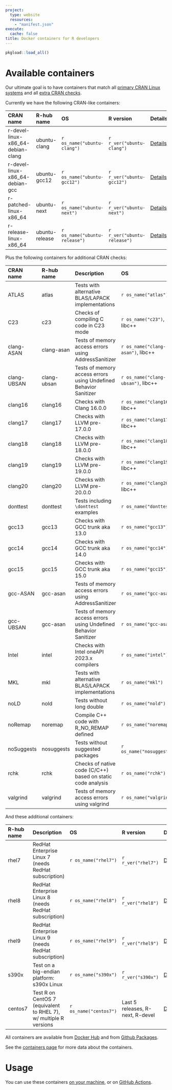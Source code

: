 ```yaml
---
project:
  type: website
  resources:
    - "manifest.json"
execute:
  cache: false
title: Docker containers for R developers
---
```


```r
pkgload::load_all()
```

# Available containers

Our ultimate goal is to have containers that match all [primary CRAN Linux
systems](https://cran.r-project.org/web/checks/check_flavors.html) and all
[extra CRAN checks](https://cran.r-project.org/web/checks/check_issue_kinds.html).

Currently we have the following CRAN-like containers:

| CRAN name                         | R-hub name      | OS                             | R version                    | Details                                    |
|:----------------------------------|:----------------|:-------------------------------|:-----------------------------|:-------------------------------------------|
| r-devel-linux-x86_64-debian-clang | ubuntu-clang    | `r os_name("ubuntu-clang")`    | `r r_ver("ubuntu-clang")`    | [Details](containers.html#ubuntu-clang)    |
| r-devel-linux-x86_64-debian-gcc   | ubuntu-gcc12    | `r os_name("ubuntu-gcc12")`    | `r r_ver("ubuntu-gcc12")`    | [Details](containers.html#ubuntu-gcc12)    |
| r-patched-linux-x86_64            | ubuntu-next     | `r os_name("ubuntu-next")`     | `r r_ver("ubuntu-next")`     | [Details](containers.html#ubuntu-next)     |
| r-release-linux-x86_64            | ubuntu-release  | `r os_name("ubuntu-release")`  | `r r_ver("ubuntu-release")`  | [Details](containers.html#ubuntu-release)  |

Plus the following containers for additional CRAN checks:

| CRAN name  | R-hub name | Description                                                      | OS                                | R version               | Details                                |
|:-----------|:-----------|:-----------------------------------------------------------------|:----------------------------------|:------------------------|----------------------------------------|
|ATLAS       | atlas      | Tests with alternative BLAS/LAPACK implementations               | `r os_name("atlas")`              | `r r_ver("atlas")`      | [Details](containers.html#atlas)       |
|C23         | c23        | Checks of compiling C code in C23 mode                           | `r os_name("c23")`, libc++        | `r r_ver("c23")`    | [Details](containers.html#c23)             |
|clang-ASAN  | clang-asan | Tests of memory access errors using AddressSanitizer             | `r os_name("clang-asan")`, libc++ | `r r_ver("clang-asan")` | [Details](containers.html#clang-asan)  |
|clang-UBSAN | clang-ubsan| Tests of memory access errors using Undefined Behavior Sanitizer | `r os_name("clang-ubsan")`, libc++| `r r_ver("clang-ubsan")`| [Details](containers.html#clang-ubsan) |
|clang16     | clang16    | Checks with Clang 16.0.0                                         | `r os_name("clang16")`, libc++    | `r r_ver("clang16")`    | [Details](containers.html#clang16)     |
|clang17     | clang17    | Checks with LLVM pre-17.0.0                                      | `r os_name("clang17")`, libc++    | `r r_ver("clang17")`    | [Details](containers.html#clang17)     |
|clang18     | clang18    | Checks with LLVM pre-18.0.0                                      | `r os_name("clang18")`, libc++    | `r r_ver("clang18")`    | [Details](containers.html#clang18)     |
|clang19     | clang19    | Checks with LLVM pre-19.0.0                                      | `r os_name("clang19")`, libc++    | `r r_ver("clang19")`    | [Details](containers.html#clang19)     |
|clang20     | clang20    | Checks with LLVM pre-20.0.0                                      | `r os_name("clang20")`, libc++    | `r r_ver("clang20")`    | [Details](containers.html#clang20)     |
|donttest    | donttest   | Tests including `\donttest` examples                             | `r os_name("donttest")`           | `r r_ver("donttest")`   | [Details](containers.html#donttest)    |
|gcc13       | gcc13      | Checks with GCC trunk aka 13.0                                   | `r os_name("gcc13")`              | `r r_ver("gcc13")`      | [Details](containers.html#gcc13)       |
|gcc14       | gcc14      | Checks with GCC trunk aka 14.0                                   | `r os_name("gcc14")`              | `r r_ver("gcc14")`      | [Details](containers.html#gcc14)       |
|gcc15       | gcc15      | Checks with GCC trunk aka 15.0                                   | `r os_name("gcc15")`              | `r r_ver("gcc15")`      | [Details](containers.html#gcc15)       |
|gcc-ASAN    | gcc-asan   | Tests of memory access errors using AddressSanitizer             | `r os_name("gcc-asan")`           | `r r_ver("gcc-asan")`   | [Details](containers.html#gcc-asan)    |
|gcc-UBSAN   | gcc-asan   | Tests of memory access errors using Undefined Behavior Sanitizer | `r os_name("gcc-asan")`           | `r r_ver("gcc-asan")`   | [Details](containers.html#gcc-asan)    |
|Intel       | intel      | Checks with Intel oneAPI 2023.x compilers                        | `r os_name("intel")`              | `r r_ver("intel")`      | [Details](containers.html#intel)       |
|MKL         | mkl        | Tests with alternative BLAS/LAPACK implementations               | `r os_name("mkl")`                | `r r_ver("mkl")`        | [Details](containers.html#mkl)         |
|noLD        | nold       | Tests without long double                                        | `r os_name("nold")`               | `r r_ver("nold")`       | [Details](containers.html#nold)        |
|noRemap     | noremap    | Compile C++ code with R_NO_REMAP defined                         | `r os_name("noremap")`            | `r r_ver("noremap")`    | [Details](containers.html#noremap)     |
|noSuggests  | nosuggests | Tests without suggested packages                                 | `r os_name("nosuggests")`         | `r r_ver("nosuggests")` | [Details](containers.html#nosuggests)  |
|rchk        | rchk       | Checks of native code (C/C++) based on static code analysis      | `r os_name("rchk")`               | `r r_ver("rchk")`       | [Details](containers.html#rchk)        |
|valgrind    | valgrind   | Tests of memory access errors using valgrind                     | `r os_name("valgrind")`           | `r r_ver("valgrind")`   | [Details](containers.html#valgrind)    |

And these additional containers:

|R-hub name | Description                                                      | OS                     | R version                        | Details                                |
|:----------|:-----------------------------------------------------------------|:-----------------------|:---------------------------------|----------------------------------------|
| rhel7     | RedHat Enterprise Linux 7 (needs RedHat subscription)            | `r os_name("rhel7")`   | `r r_ver("rhel7")`               | [Details](containers.html#rhel7)       |
| rhel8     | RedHat Enterprise Linux 8 (needs RedHat subscription)            | `r os_name("rhel8")`   | `r r_ver("rhel8")`               | [Details](containers.html#rhel8)       |
| rhel9     | RedHat Enterprise Linux 9 (needs RedHat subscription)            | `r os_name("rhel9")`   | `r r_ver("rhel9")`               | [Details](containers.html#rhel9)       |
| s390x     | Test on a big-endian platform: s390x Linux                       | `r os_name("s390x")`   | `r r_ver("s390x")`               | [Details](containers.html#s390x)       |
| centos7   | Test R on CentOS 7 (equivalent to RHEL 7), w/ multiple R versions| `r os_name("centos7")` | Last 5 releases, R-next, R-devel | [Details](containers.html#centos7)     |

All containers are available from
[Docker Hub](https://hub.docker.com/u/rhub) and from
[Github Packages](https://github.com/orgs/r-hub/packages?repo_name=containers).

See the [containers page](containers.html) for more data about the
containers.

# Usage

You can use these containers [on your machine](local.html), or on
[GitHub Actions](gha.html).
